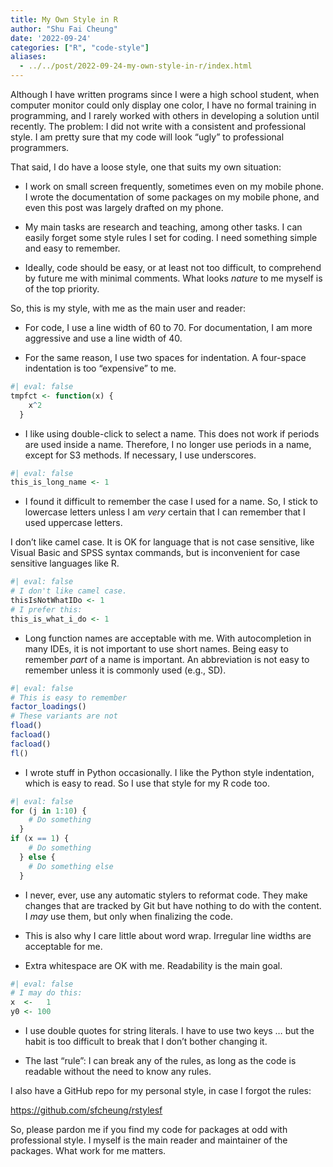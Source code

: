```yaml
---
title: My Own Style in R
author: "Shu Fai Cheung"
date: '2022-09-24'
categories: ["R", "code-style"]
aliases:
  - ../../post/2022-09-24-my-own-style-in-r/index.html
---
```




Although I have written programs
since I were a high school student,
when computer monitor could only display
one color, I have no formal training in
programming, and I rarely worked with
others in developing a solution until
recently. The problem: I
did not write with a consistent
and professional style. I am pretty sure
that my code will look "ugly" to
professional programmers.

That said, I do have a loose style, one
that suits my own situation:

- I work on small screen frequently, sometimes
even on my mobile phone. I wrote the
documentation of some packages on my mobile
phone, and even this post was largely drafted
on my phone.

- My main tasks are research and teaching,
among other tasks. I can easily forget
some style rules I set for coding. I need
something simple and easy to remember.

- Ideally, code should be easy, or at least
not too difficult, to comprehend by future
me with minimal
comments. What looks *nature*
to me myself is of the top priority.

So, this is my style, with me as the main user
and reader:

- For code, I use a
line width of 60 to 70. For documentation,
I am more aggressive and use a line width of 40.

- For the same reason, I use two spaces for
indentation. A four-space indentation is too
"expensive" to me.

```r
#| eval: false
tmpfct <- function(x) {
    x^2
  }
```

- I like using double-click to select a
name. This does not work if periods are
used inside a name. Therefore, I no longer
use periods in a name, except for S3 methods.
If necessary, I use underscores.

```r
#| eval: false
this_is_long_name <- 1
```

- I found it difficult to remember the case
I used for a name. So, I stick to lowercase
letters
unless I am *very* certain that I can remember
that I used uppercase letters.

I don't like camel case. It is OK for
language that is not case sensitive, like
Visual Basic and SPSS syntax commands, but is
inconvenient for case sensitive languages like
R.

```r
#| eval: false
# I don't like camel case.
thisIsNotWhatIDo <- 1
# I prefer this:
this_is_what_i_do <- 1
```

- Long function names are acceptable with
me. With autocompletion in many IDEs, it
is not important to use short names.
Being easy to remember *part* of a name is
important. An abbreviation is not easy to
remember unless it is commonly used (e.g.,
SD).

```r
#| eval: false
# This is easy to remember
factor_loadings()
# These variants are not
fload()
facload()
facload()
fl()
```

- I wrote stuff in Python occasionally. I like
the Python style indentation, which is
easy to read. So I use that
style for my R code too.

```r
#| eval: false
for (j in 1:10) {
    # Do something
  }
if (x == 1) {
    # Do something
  } else {
    # Do something else
  }
```

- I never, ever, use any automatic stylers to
reformat code. They make changes that are
tracked by Git but have nothing to do with the
content. I *may* use them, but only when
finalizing the code.

- This is also why I care little about
word wrap. Irregular line widths are
acceptable for me.

- Extra whitespace are OK with me. Readability
is the main goal.

```r
#| eval: false
# I may do this:
x  <-   1
y0 <- 100
```

- I use double quotes for string literals. I
have to use two keys ... but the habit is too
difficult to break that I don't bother changing
it.

- The last "rule": I can break any of the rules,
 as long as the code is readable without the
need to know any rules.

I also have a GitHub repo for my personal
style, in case I forgot the rules:

<https://github.com/sfcheung/rstylesf>

So, please pardon me if you find my code for
packages at odd with professional style. I
myself is the main reader and maintainer of
the packages. What work for me matters.
